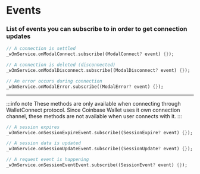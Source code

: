 # Events

### List of events you can subscribe to in order to get connection updates

```dart
// A connection is settled
_w3mService.onModalConnect.subscribe((ModalConnect? event) {});
```

```dart
// A connection is deleted (disconnected)
_w3mService.onModalDisconnect.subscribe((ModalDisconnect? event) {});
```

```dart
// An error occurs during connection
_w3mService.onModalError.subscribe((ModalError? event) {});
```

---

:::info note
These methods are only available when connecting through WalletConnect protocol.
Since Coinbase Wallet uses it own connection channel, these methods are not available when user connects with it.
:::

```dart
// A session expires
_w3mService.onSessionExpireEvent.subscribe((SessionExpire? event) {});
```

```dart
// A session data is updated
_w3mService.onSessionUpdateEvent.subscribe((SessionUpdate? event) {});
```

```dart
// A request event is happening
_w3mService.onSessionEventEvent.subscribe((SessionEvent? event) {});
```
